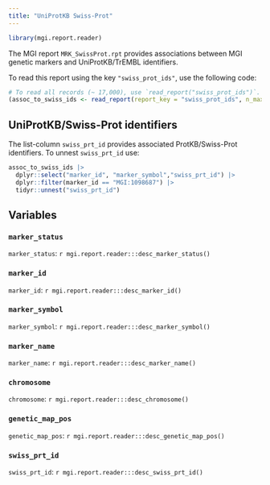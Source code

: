 ```yaml
---
title: "UniProtKB Swiss-Prot"
---
```


```r
library(mgi.report.reader)
```

The MGI report `MRK_SwissProt.rpt` provides associations between 
MGI genetic markers and UniProtKB/TrEMBL identifiers.

To read this report using the key `"swiss_prot_ids"`, use the
following code:

```r
# To read all records (~ 17,000), use `read_report("swiss_prot_ids")`.
(assoc_to_swiss_ids <- read_report(report_key = "swiss_prot_ids", n_max = 150L))
```

## UniProtKB/Swiss-Prot identifiers

The list-column `swiss_prt_id` provides associated ProtKB/Swiss-Prot
identifiers. To unnest `swiss_prt_id` use:

```r
assoc_to_swiss_ids |>
  dplyr::select("marker_id", "marker_symbol","swiss_prt_id") |>
  dplyr::filter(marker_id == "MGI:1098687") |>
  tidyr::unnest("swiss_prt_id")
```

## Variables

### `marker_status`

`marker_status`: `r mgi.report.reader:::desc_marker_status()`

### `marker_id`

`marker_id`: `r mgi.report.reader:::desc_marker_id()`

### `marker_symbol`

`marker_symbol`: `r mgi.report.reader:::desc_marker_symbol()`

### `marker_name`

`marker_name`: `r mgi.report.reader:::desc_marker_name()`

### `chromosome`

`chromosome`: `r mgi.report.reader:::desc_chromosome()`

### `genetic_map_pos`

`genetic_map_pos`: `r mgi.report.reader:::desc_genetic_map_pos()`

### `swiss_prt_id`

`swiss_prt_id`: `r mgi.report.reader:::desc_swiss_prt_id()`

